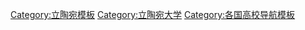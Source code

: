{{Navbox
|name  = 立陶宛大学
| title = [[立陶宛大学列表|立陶宛大学]]
| state = {{{state|autocollapse}}}
|listclass = hlist
|image = [[File:Flag of Lithuania.svg|right|border|50px|Flag of Lithuania]]

|group1  = 大型学校
|list1  =
* [[维尔纽斯大学]]
* [[米科拉斯·罗梅里斯大学]]
* [[维尔纽斯格迪米纳斯技术大学]]
* [[考纳斯理工大学]]
* [[維陶塔斯馬格努斯大學]]

|group2 = 公立大学
|list2  =
* [[General Jonas Žemaitis Military Academy of Lithuania]]
* [[Lithuanian University of Health Sciences]]
** [[Lithuanian University of Health Sciences#Medical Academy|Medical Academy]]
** [[Lithuanian University of Health Sciences#Veterinary Academy|Veterinary Academy]]
* [[Klaipėda University]]
* [[Lithuanian Sports University]]
* [[Lithuanian Academy of Music and Theatre]]
* [[Aleksandras Stulginskis University]]
* [[Šiauliai University]]
* [[Vilnius Academy of Art]]
* [[Lithuanian University of Educational Sciences]]

|group3 = 私立大学
|list3  =
* [[ISM University of Management and Economics]]
* [[LCC International University]]
* [[Telšiai Bishop Vincentas Borisevičius Priest Seminary]]
* [[European Humanities University]]
* [[Vilnius University International Business School]]
* [[Kazimieras Simonavičius University]]
* [[Vilnius St. Joseph Seminary]]

}}<noinclude>
{{collapsible option}}
[[Category:立陶宛模板]]
[[Category:立陶宛大学]]
[[Category:各国高校导航模板]]
</noinclude>